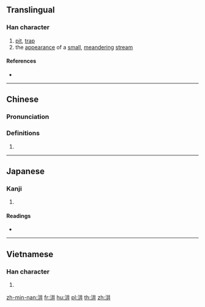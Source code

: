 ==Translingual==

===Han character===
{{Han char|rn=85|rad=水|as=04|sn=7|four=35100|canj=ETT,XETT|ids=⿰氵井}}

# [[pit]], [[trap]]
# the [[appearance]] of a [[small]], [[meander]]ing [[stream]]

====References====
* {{Han ref|kx=0607.130|dkj=17155|dj=1000.140|hdz=31558.020|uh=6C6B|ud=27755|bh=CB4D|bd=52045}}

----

==Chinese==
{{zh-forms}}

===Pronunciation===
{{zh-pron
|m=jǐng
|c=zeng2
|mn=chiáⁿ
|mc=y
|oc=y
|ma=
|cat=n
}}

===Definitions===
{{zh-hanzi}}

# {{rfdef|lang=zh}}

----

==Japanese==

===Kanji===
{{ja-kanji|grade=|rs=水04}}

# {{defn|lang=ja|sort=水04}}

====Readings====
* {{ja-readings|on=[[けい]] (kei), [[きょう]] (kyō), [[せい]] (sei), [[じょう]] (jō)|kun=}}

----

==Vietnamese==

===Han character===
{{vi-readings|rs=水04| hanviet = giếng}}

# {{defn|lang=vi|sort=水04}}

[[zh-min-nan:汫]]
[[fr:汫]]
[[hu:汫]]
[[pl:汫]]
[[th:汫]]
[[zh:汫]]